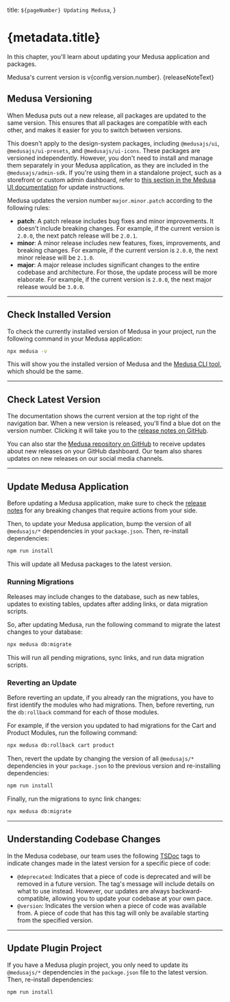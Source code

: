 
  title: `${pageNumber} Updating Medusa`,
}

# {metadata.title}

In this chapter, you'll learn about updating your Medusa application and packages.


<Note type="soon" title="Tip">

Medusa's current version is v{config.version.number}. {releaseNoteText}

</Note>

## Medusa Versioning

When Medusa puts out a new release, all packages are updated to the same version. This ensures that all packages are compatible with each other, and makes it easier for you to switch between versions.

<Note>

This doesn't apply to the design-system packages, including `@medusajs/ui`, `@medusajs/ui-presets`, and `@medusajs/ui-icons`. These packages are versioned independently. However, you don't need to install and manage them separately in your Medusa application, as they are included in the `@medusajs/admin-sdk`. If you're using them in a standalone project, such as a storefront or custom admin dashboard, refer to [this section in the Medusa UI documentation](!ui!/installation/standalone-project#updating-ui-packages) for update instructions.

</Note>

Medusa updates the version number `major.minor.patch` according to the following rules:

- **patch**: A patch release includes bug fixes and minor improvements. It doesn't include breaking changes. For example, if the current version is `2.0.0`, the next patch release will be `2.0.1`.
- **minor**: A minor release includes new features, fixes, improvements, and breaking changes. For example, if the current version is `2.0.0`, the next minor release will be `2.1.0`.
- **major**: A major release includes significant changes to the entire codebase and architecture. For those, the update process will be more elaborate. For example, if the current version is `2.0.0`, the next major release would be `3.0.0`.

---

## Check Installed Version

To check the currently installed version of Medusa in your project, run the following command in your Medusa application:

```bash
npx medusa -v
```

This will show you the installed version of Medusa and the [Medusa CLI tool](!resources!/medusa-cli), which should be the same.

---

## Check Latest Version

The documentation shows the current version at the top right of the navigation bar. When a new version is released, you'll find a blue dot on the version number. Clicking it will take you to the [release notes on GitHub](https://github.com/medusajs/medusa/releases).

You can also star the [Medusa repository on GitHub](https://github.com/medusajs/medusa) to receive updates about new releases on your GitHub dashboard. Our team also shares updates on new releases on our social media channels.

---

## Update Medusa Application

Before updating a Medusa application, make sure to check the [release notes](https://github.com/medusajs/medusa/releases) for any breaking changes that require actions from your side.

Then, to update your Medusa application, bump the version of all `@medusajs/*` dependencies in your `package.json`. Then, re-install dependencies:

```bash npm2yarn
npm run install
```

This will update all Medusa packages to the latest version.

### Running Migrations

Releases may include changes to the database, such as new tables, updates to existing tables, updates after adding links, or data migration scripts.

So, after updating Medusa, run the following command to migrate the latest changes to your database:

```bash
npx medusa db:migrate
```

This will run all pending migrations, sync links, and run data migration scripts.

### Reverting an Update

Before reverting an update, if you already ran the migrations, you have to first identify the modules who had migrations. Then, before reverting, run the `db:rollback` command for each of those modules.

For example, if the version you updated to had migrations for the Cart and Product Modules, run the following command:

```bash
npx medusa db:rollback cart product
```

Then, revert the update by changing the version of all `@medusajs/*` dependencies in your `package.json` to the previous version and re-installing dependencies:

```bash npm2yarn
npm run install
```

Finally, run the migrations to sync link changes:

```bash
npx medusa db:migrate
```

---

## Understanding Codebase Changes

In the Medusa codebase, our team uses the following [TSDoc](https://tsdoc.org/) tags to indicate changes made in the latest version for a specific piece of code:

- `@deprecated`: Indicates that a piece of code is deprecated and will be removed in a future version. The tag's message will include details on what to use instead. However, our updates are always backward-compatible, allowing you to update your codebase at your own pace.
- `@version`: Indicates the version when a piece of code was available from. A piece of code that has this tag will only be available starting from the specified version.

---

## Update Plugin Project

If you have a Medusa plugin project, you only need to update its `@medusajs/*` dependencies in the `package.json` file to the latest version. Then, re-install dependencies:

```bash npm2yarn
npm run install
```
